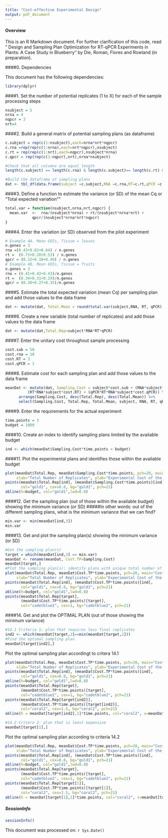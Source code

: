 ```yaml
---
title: "Cost-effective Experimental Design"
output: pdf_document
---
```


#### Overview

This is an R Markdown document. For further clarification of this code, read " Design and Sampling Plan Optimization for RT-qPCR Experiments in Plants: A Case Study in Blueberry" by Die, Roman, Flores and Rowland (in preparation). 

####0. Dependencies

This document has the following dependencies:
```r
library(dplyr)
```
  
  
####1. Set the number of potential replicates (1 to X) for each of the sample processing steps
```r
nsubject = 5
nrna = 4
nqpcr = 3
nrt=4
```
  
  
####2. Build a general matrix of potential sampling plans (as dataframe)
```r
c.subject = rep(c(1:nsubject),each=nrna*nrt*nqpcr)
c.rna =rep(rep(c(1:nrna),each=nrt*nqpcr),nsubject)
c.rt = rep(rep(c(1:nrt),each=nqpcr),nsubject*nrna)
c.qpcr = rep(rep(c(1:nqpcr),nrt),nrna*nsubject)

#Check that all columns are equal length 
length(c.subject) == length(c.rna) & length(c.subject)== length(c.rt) & length(c.subject)== length(c.qpcr)

#Build the dataframe of sampling plans
dat <- tbl_df(data.frame(subject =c.subject,RNA =c.rna,RT=c.rt,qPCR =c.qpcr))
```
  
  
####3. Define a function to estimate the variance (or SD) of the mean Cq or "Total expected variation""
```r
total.var = function(nsubject,nrna,nrt,nqpcr) {
  mean.var  <-  rna/(nsubject*nrna) + rt/(nsubject*nrna*nrt) +
            qpcr/(nsubject*nrna*nrt*nqpcr)
}
```
  
  
####4. Enter the variation (or SD) observed from the pilot experiment
```r
# Example 4A. Mean GOIs, Tissue = leaves
n.genes = 3
rna =(0.43+0.02+0.64) / n.genes
rt =  (0.73+0.28+0.53) / n.genes
qpcr = (0.32+0.18+0.49) / n.genes
# Example 4B. Mean GOIs, Tissue = fruits
n.genes = 3
rna = (0.41+0.42+0.43)/n.genes
rt =  (0.34+0.31+0.29)/n.genes
qpcr = (0.30+0.27+0.35)/n.genes
```
  
  
####5. Estimate the total expected variation (mean Cq) per sampling plan and add those values to the data frame
```r
dat <- mutate(dat, Total.Mean = round(total.var(subject,RNA, RT, qPCR),2))
```
  
  
####6. Create a new variable (total number of replicates) and add those values to the data frame
```r
dat <- mutate(dat,Total.Rep=subject*RNA*RT*qPCR)
```
  
  
####7. Enter the unitary cost throughout sample processing
```r
cost.sub = 50
cost.rna = 10
cost.RT = 3
cost.qPCR = 1
```
  
  
####8. Estimate cost for each sampling plan and add those values to the data frame
```r
meanDat <- mutate(dat, Sampling.Cost = subject*cost.sub + (RNA*subject*cost.rna) + 
          (RT*RNA*subject*cost.RT) + (qPCR*RT*RNA*subject*cost.qPCR)) %>%
      arrange(Sampling.Cost, desc(Total.Rep), desc(Total.Mean)) %>%
      select(Sampling.Cost, Total.Rep, Total.Mean, subject, RNA, RT, qPCR)
```
  
  
####9. Enter the requirements for the actual experiment
```r
time.points = 3
budget = 1000
```
  
  
####10. Create an index to identify sampling plans limited by the available budget
```r
ind <- which(meanDat$Sampling.Cost*time.points < budget)
```
  
  
####11. Plot the experimental plans and identifies those within the available budget
```r
plot(meanDat$Total.Rep, meanDat$Sampling.Cost*time.points, pch=20, main="Cost-optimal Plan",
     xlab="Total Number of Replicates", ylab="Experimental Cost of the Sampling Plan")
points(meanDat$Total.Rep[ind], (meanDat$Sampling.Cost*time.points)[ind],
       col="gold1", cex=0.8, bg="gold1", pch=21) 
abline(h=budget, col="gold1",lwd=0.8)
```
  
  
####12. Get the sampling plan (out of those within the available budget) showing the minimum variance (or SD)
#####In other words: out of the different sampling plans, what is the minimum variance that we can find?
```r
min.var <- min(meanDat[ind,3])
min.var
```
  
  
####13. Get and plot the sampling plan(s) showing the minimum variance (or SD)
```r
#Get the sampling plan(s) 
target = which(meanDat[ind,3] == min.var)
meanDat <- rename(meanDat, Cost.TP=Sampling.Cost)
meanDat[target,]
#Plot the sampling plan(s): identify plans with unique total number of replicates
plot(meanDat$Total.Rep, meanDat$Cost.TP*time.points, pch=20, main="Cost-optimal Plan",
     xlab="Total Number of Replicates", ylab="Experimental Cost of the Sampling Plan")
points(meanDat$Total.Rep[ind], (meanDat$Cost.TP*time.points)[ind],
       col="gold1", cex=0.8, bg="gold1", pch=21) 
abline(h=budget, col="gold1",lwd=0.8)
points(meanDat$Total.Rep[target], 
       (meanDat$Cost.TP*time.points)[target], 
       col="cadetblue2", cex=1, bg="cadetblue2", pch=21) 
```
  
  
####14. Get and plot the OPTIMAL PLAN (out of those showing the minimum variance)
```r
#14.1 Criteria 1: plan that requires less final replicates
ind2 <- which(meanDat[target,2]==min(meanDat[target,2]))
#Find the optimal sampling plan
meanDat[target[ind2],]
```
  
Plot the optimal sampling plan accordingt to critera 14.1
```r
plot(meanDat$Total.Rep, meanDat$Cost.TP*time.points, pch=20, main="Cost-optimal Plan",
     xlab="Total Number of Replicates", ylab="Experimental Cost of the Sampling Plan")
points(meanDat$Total.Rep[ind], (meanDat$Cost.TP*time.points)[ind],
       col="gold1", cex=0.8, bg="gold1", pch=21) 
abline(h=budget, col="gold1",lwd=0.8)
points(meanDat$Total.Rep[target], 
       (meanDat$Cost.TP*time.points)[target], 
       col="cadetblue2", cex=1, bg="cadetblue2", pch=21) 
points(meanDat$Total.Rep[target[ind2]], 
       (meanDat$Cost.TP*time.points)[target[ind2]], 
       col="coral2", cex=1.5, bg="coral2", pch=21) 
abline(h = meanDat[target[ind2],1]*time.points, col="coral2", v=meanDat[target[ind2],2] ) 
```
  
```r
#14.2 Critera 2: plan that is least expensive
meanDat[target[1],]
```
  
Plot the optimal sampling plan according to criteria 14.2
```r
plot(meanDat$Total.Rep, meanDat$Cost.TP*time.points, pch=20, main="Cost-optimal Plan",
     xlab="Total Number of Replicates", ylab="Experimental Cost of the Sampling Plan")
points(meanDat$Total.Rep[ind], (meanDat$Cost.TP*time.points)[ind],
       col="gold1", cex=0.8, bg="gold1", pch=21) 
abline(h=budget, col="gold1",lwd=0.8)
points(meanDat$Total.Rep[target], 
       (meanDat$Cost.TP*time.points)[target], 
       col="cadetblue2", cex=1, bg="cadetblue2", pch=21)
points(meanDat$Total.Rep[target[1]], 
       (meanDat$Cost.TP*time.points)[target[1]], 
       col="coral2", cex=1.5, bg="coral2", pch=21)
abline(h = meanDat[target[1],1]*time.points, col="coral2", v=meanDat[target[1],2] )       
```
  
##### SessionInfo

\scriptsize

```r
sessionInfo()
```

This document was processed on: `r Sys.Date()`
